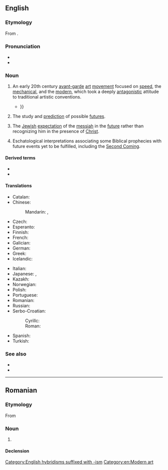 ==English==
{{wikipedia}}

===Etymology===
From {{suffix|en|future|ism}}.

===Pronunciation===
* {{IPA|en|/ˈfjuːt͡ʃəɹɪzəm/}}
* {{audio|en|LL-Q1860 (eng)-Vealhurl-futurism.wav|Audio (Southern England)}}

===Noun===
{{en-noun|~}}

# {{lb|en|art}} An early 20th century [[avant-garde]] [[art]] [[movement]] focused on [[speed]], the [[mechanical]], and the [[modern]], which took a deeply [[antagonistic]] attitude to traditional artistic conventions.
#* {{quote-book|en|year=1910|author=Gilbert Keith Chesterton|authorlink=G. K. Chesterton|title=Alarms and Discursions|chapter=The Futurists|chapterurl={{fullurl:s:en:Alarms and Discursions/The Futurists}}|passage=Suffice it to say that '''Futurism''' has a gratifying dislike both of Liberal politics and Christian morals; I say gratifying because, however unfortunately the cross and the cap of liberty have quarrelled, they are always united in the feeble hatred of such silly megalomaniacs as these. {{...|They will "glorify war—the only true hygiene of the world—militarism, patriotism, the destructive gesture of Anarchism, the beautiful ideas which kill, and the scorn of woman."}}}}
# The study and [[prediction]] of possible [[future]]s.
#: {{syn|en|futurology}}
# {{lb|en|Judaism}} The [[Jewish]] [[expectation]] of the [[messiah]] in the [[future]] rather than recognizing him in the presence of [[Christ]].
# {{lb|en|Christianity}} Eschatological interpretations associating some Biblical prophecies with future events yet to be fulfilled, including the [[Second Coming]].

====Derived terms====
* {{l|en|Afrofuturism}}
* {{l|en|futurist}}

====Translations====
{{trans-top|art movement}}
* Catalan: {{t|ca|futurisme|m}}
* Chinese:
*: Mandarin: {{t+|cmn|未來主義|sc=Hani}}, {{t+|cmn|未来主义|tr=wèiláizhǔyì|sc=Hani}}
* Czech: {{t|cs|futurismus|m}}
* Esperanto: {{t|eo|futurismo}}
* Finnish: {{t+|fi|futurismi}}
* French: {{t+|fr|futurisme|m}}
* Galician: {{t|gl|futurismo|m}}
* German: {{t+|de|Futurismus|m}}
* Greek: {{t+|el|φουτουρισμός|m|sc=Grek}}
* Icelandic: {{t|is|framúrstefna|f}}
{{trans-mid}}
* Italian: {{t+|it|futurismo|m}}
* Japanese: {{t|ja|未来派|tr=みらいは, miraiha|sc=Jpan}}, {{t|ja|フューチャリズム|tr=fyūcharizumu|sc=Jpan}}
* Kazakh: {{t|kk|футуризм}}
* Norwegian: {{t|no|futurisme|m}}
* Polish: {{t+|pl|futuryzm|m-in}}
* Portuguese: {{t+|pt|futurismo}}
* Romanian: {{t+|ro|futurism|n}}
* Russian: {{t+|ru|футури́зм|m}}
* Serbo-Croatian:
*: Cyrillc: {{t|sh|футуризам|m}}
*: Roman: {{t+|sh|futurizam|m}}
* Spanish: {{t+|es|futurismo|m}}
* Turkish: {{t+|tr|fütürizm}}
{{trans-bottom}}

{{trans-see|study of possible futures|futurology}}

===See also===
* {{l|en|historicism}}
* {{l|en|preterism}}

[[Category:English hybridisms suffixed with -ism]]
[[Category:en:Modern art]]

----

==Romanian==

===Etymology===
From {{bor|ro|fr|futurisme}}

===Noun===
{{ro-noun|n|-}}

# {{l|en|futurism}}

====Declension====
{{ro-noun-n|n=sg}}